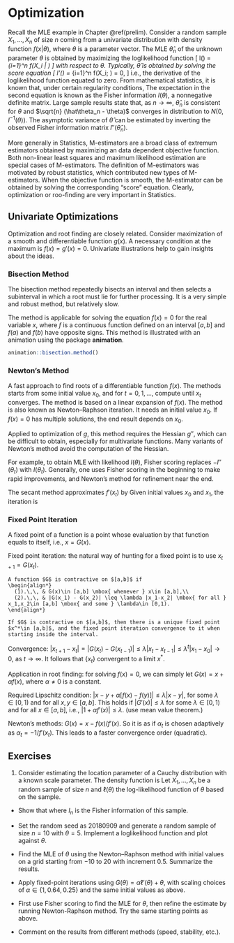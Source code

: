 # Optimization {#optim}

Recall the MLE example in Chapter \@ref(prelim).
Consider a random sample $X_1, \ldots, X_n$ of size $n$ coming from a
univariate distribution with density function $f(x| \theta)$, where
$\theta$ is a parameter vector. The MLE $\hat\theta_n$ of the unknown
parameter $\theta$ is obtained by maximizing the loglikelihood
function
\[
l(\theta) = \sum_{i=1}^n \log f(X_i | \theta)
\]
with respect to $\theta$.
Typically, $\hat\theta$ is obtained by solving the score equation
\[
l'(\theta) = \sum_{i=1}^n \frac{\partial}{\partial \theta}
\log f(X_i; \theta) = 0,
\]
i.e., the derivative of the loglikelihood function equated to zero.
From mathematical statistics, it is known that, under certain regularity
conditions,
\begin{align*}
\E \frac{\partial}{\partial \theta} \log f(X; \theta) &= 0,\\
\E \frac{\partial}{\partial \theta} \log f(X; \theta)
\left[\frac{\partial}{\partial \theta}\ log f(X; \theta) \right]^{\top} 
&= - \E
\frac{\partial^2}{\partial \theta \partial \theta^{\top}} \log f(X; \theta).
\end{align*}
The expectation in the second equation is known as the Fisher information
$I(\theta)$, a nonnegative definite matrix. Large sample results state that,
as $n \to \infty$, $\hat\theta_n$ is consistent for $\theta$ and
$\sqrt{n} (\hat\theta_n - \theta)$ converges in distribution to
$N(0, I^{-1}(\theta))$. The asymptotic variance of $\hat\theta$ can be estimated by inverting the observed Fisher information matrix $l''(\hat\theta_n)$.


More generally in Statistics, M-estimators are a broad class of extremum estimators obtained by maximizing an data dependent objective function. Both non-linear least squares and maximum likelihood estimation are special cases of M-estimators. The definition of M-estimators was motivated by robust statistics, which contributed new types of M-estimators. When the objective function is smooth, the M-estimator can be obtained by solving the corresponding "score" equation. Clearly, optimization or roo-finding are very important in Statistics.


## Univariate Optimizations

Optimization and root finding are closely related. Consider maximization of a smooth and differentiable function $g(x)$. A necessary condition at the maximum is $f(x) = g'(x) = 0$. Univariate illustrations help to gain insights about the ideas.

### Bisection Method

The bisection method repeatedly bisects an interval and then selects a subinterval in which a root must lie for further processing. It is a very simple and robust method, but relatively slow. 


The method is applicable for solving the equation $f(x) = 0$ for the real variable $x$, where $f$ is a continuous function defined on an interval $[a, b]$ and $f(a)$ and $f(b)$ have opposite signs. This method is illustrated with an animation using the package **animation**.

```r
animation::bisection.method()
```

### Newton's Method
A fast approach to find roots of a differentiable function $f(x)$. The methods starts from some initial value $x_0$, and for $t = 0, 1, \ldots$, compute 
\begin{align*}
  x_{t+1} = x_t  - \frac{f(x_t)}{f'(x_t)}
\end{align*}
until $x_t$ converges. The method is based on a linear expansion of $f(x)$. The method is also known as Newton--Raphson iteration. It needs an initial value $x_0$. If $f(x) = 0$ has multiple solutions, the end result depends on $x_0$.

Applied to optimization of $g$, this method requires the Hessian $g''$,
which can be difficult to obtain, especially for multivariate functions.
Many variants of Newton's method avoid the computation of the Hessian.


For example, to obtain MLE with likelihood $l(\theta)$, Fisher scoring replaces $-l''(\theta_t)$ with $I(\theta_t)$. Generally, one uses Fisher scoring in the beginning to make rapid improvements, and Newton's method for refinement near the end.


The secant method approximates $f'(x_t)$ by
\begin{align*}
  \frac{f(x_t) - f(x_{t-1})}{x_t - x_{t-1}}.
\end{align*}
Given initial values $x_0$ and $x_1$, the iteration is
\begin{align*}
  x_{t+1} = x_t - \frac{f(x_t)(x_t- x_{t-1})}{f(x_t) - f(x_{t-1})}.
\end{align*}

### Fixed Point Iteration

A fixed point of a function is a point whose evaluation by that 
function equals to itself, i.e., $x=G(x)$.

Fixed point iteration: the natural way of hunting for a fixed point 
is to use $x_{t+1}=G(x_t)$.

```definition
A function $G$ is contractive on $[a,b]$ if
\begin{align*}
  (1).\,\, & G(x)\in [a,b] \mbox{ whenever } x\in [a,b],\\
  (2).\,\, & |G(x_1) - G(x_2)| \leq \lambda |x_1-x_2| \mbox{ for all } x_1,x_2\in [a,b] \mbox{ and some } \lambda\in [0,1).
\end{align*}
```

```theorem
If $G$ is contractive on $[a,b]$, then there is a unique fixed point $x^*\in [a,b]$, and the fixed point iteration convergence to it when starting inside the interval.
```

Convergence: $|x_{t+1}-x_{t}|=|G(x_t)-G(x_{t-1})|\leq \lambda |x_t - x_{t-1}|\leq \lambda^{t}|x_1-x_0| \rightarrow 0$, as $t\rightarrow \infty$. It follows that $\{x_t\}$ convergent to a limit $x^*$.


Application in root finding: for solving $f(x)=0$, we can simply let $G(x) = x + \alpha f(x)$, where $\alpha \neq 0$ is a constant.

Required Lipschitz condition: $|x - y + \alpha [f(x) - f(y)]| \le \lambda|x-y|$, for some $\lambda \in [0,1)$ and for all $x,y\in [a,b]$. This holds if $|G'(x)|\leq \lambda$ for some $\lambda \in [0,1)$ and for all $x\in [a,b]$, i.e., $|1+\alpha f'(x)|\leq\lambda$. (use mean value theorem.)


Newton's methods: $G(x) = x - f(x)/f'(x)$. So it is as if $\alpha_t$ is chosen adaptively as $\alpha_t=-1/f'(x_t)$. This leads to a faster convergence order (quadratic).


## Exercises

1. Consider estimating the location parameter of a Cauchy distribution with a known scale parameter. The density function is
\begin{align*}
  f(x; \theta) = \frac{1}{\pi[1 + (x - \theta)^2]}, 
  \quad x \in R, \quad \theta \in R.
\end{align*}
Let $X_1, \ldots, X_n$ be a random sample of size $n$ and $\ell(\theta)$ the log-likelihood function of $\theta$ based on the sample.

- Show that
\begin{align*}
  \ell(\theta)
  &= -n\ln \pi - \sum_{i=1}^n \ln [1+(\theta-X_i)^2], \\
  \ell'(\theta)
  &= -2 \sum_{i=1}^n \frac{\theta-X_i}{1+(\theta-X_i)^2}, \\
  \ell''(\theta)
  &= -2 \sum_{i=1}^n \frac{1-(\theta-X_i)^2}{[1+(\theta-X_i)^2]^2},
  \\
  I_n(\theta) &= \frac{4n}{\pi}
  \int_{-\infty}^\infty \frac{x^2\,\dd x}{(1+x^2)^3}
  = n/2,
\end{align*}
where $I_n$ is the Fisher information of this sample.

- Set the random seed as $20180909$ and generate a random sample of size $n = 10$ with $\theta = 5$. Implement a loglikelihood function and plot against $\theta$.
- Find the MLE of $\theta$ using the Newton--Raphson method with initial values on a grid starting from $-10$ to $20$ with increment $0.5$. Summarize the results.
- Apply fixed-point iterations using
$G(\theta)=\alpha \ell'(\theta) + \theta$,
with scaling choices of $\alpha \in \{1, 0.64, 0.25\}$ and the same initial values as above. 
- First use Fisher scoring to find the MLE for $\theta$, then refine the estimate by running Newton-Raphson method. 
Try the same starting points as above.
- Comment on the results from different methods (speed, stability, etc.).



